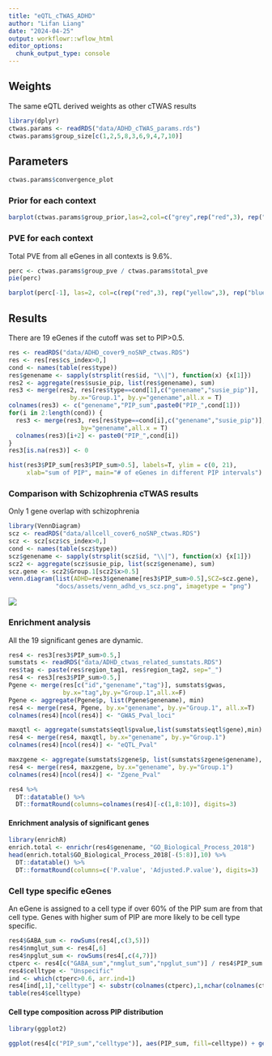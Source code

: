 ```yaml
---
title: "eQTL_cTWAS_ADHD"
author: "Lifan Liang"
date: "2024-04-25"
output: workflowr::wflow_html
editor_options:
  chunk_output_type: console
---
```


## Weights

The same eQTL derived weights as other cTWAS results

```r
library(dplyr)
ctwas.params <- readRDS("data/ADHD_cTWAS_params.rds")
ctwas.params$group_size[c(1,2,5,8,3,6,9,4,7,10)]
```

## Parameters

```r
ctwas.params$convergence_plot
```

### Prior for each context

```r
barplot(ctwas.params$group_prior,las=2,col=c("grey",rep("red",3), rep("green",3), rep("blue",3)))
```

### PVE for each context

Total PVE from all eGenes in all contexts is 9.6%.

```r
perc <- ctwas.params$group_pve / ctwas.params$total_pve
pie(perc)
```

```r
barplot(perc[-1], las=2, col=c(rep("red",3), rep("yellow",3), rep("blue",3)))
```

## Results

There are 19 eGenes if the cutoff was set to PIP>0.5.

```r
res <- readRDS("data/ADHD_cover9_noSNP_ctwas.RDS")
res <- res[res$cs_index>0,]
cond <- names(table(res$type))
res$genename <- sapply(strsplit(res$id, "\\|"), function(x) {x[1]})
res2 <- aggregate(res$susie_pip, list(res$genename), sum)
res3 <- merge(res2, res[res$type==cond[1],c("genename","susie_pip")], 
                 by.x="Group.1", by.y="genename",all.x = T)
colnames(res3) <- c("genename","PIP_sum",paste0("PIP_",cond[1]))
for(i in 2:length(cond)) {
  res3 <- merge(res3, res[res$type==cond[i],c("genename","susie_pip")], 
                    by="genename",all.x = T)
  colnames(res3)[i+2] <- paste0("PIP_",cond[i])
}
res3[is.na(res3)] <- 0

hist(res3$PIP_sum[res3$PIP_sum>0.5], labels=T, ylim = c(0, 21),
     xlab="sum of PIP", main="# of eGenes in different PIP intervals")
```

### Comparison with Schizophrenia cTWAS results

Only 1 gene overlap with schizophrenia

```r
library(VennDiagram)
scz <- readRDS("data/allcell_cover6_noSNP_ctwas.RDS")
scz <- scz[scz$cs_index>0,]
cond <- names(table(scz$type))
scz$genename <- sapply(strsplit(scz$id, "\\|"), function(x) {x[1]})
scz2 <- aggregate(scz$susie_pip, list(scz$genename), sum)
scz.gene <- scz2$Group.1[scz2$x>0.5]
venn.diagram(list(ADHD=res3$genename[res3$PIP_sum>0.5],SCZ=scz.gene), 
             "docs/assets/venn_adhd_vs_scz.png", imagetype = "png")
```

![](assets/venn_adhd_vs_scz.png)

### Enrichment analysis

All the 19 significant genes are dynamic.

```r
res4 <- res3[res3$PIP_sum>0.5,]
sumstats <- readRDS("data/ADHD_ctwas_related_sumstats.RDS")
res$tag <- paste(res$region_tag1, res$region_tag2, sep="_")
res4 <- res3[res3$PIP_sum>0.5,]
Pgene <- merge(res[c("id","genename","tag")], sumstats$gwas,
               by.x="tag",by.y="Group.1",all.x=F)
Pgene <- aggregate(Pgene$p, list(Pgene$genename), min)
res4 <- merge(res4, Pgene, by.x="genename", by.y="Group.1", all.x=T)
colnames(res4)[ncol(res4)] <- "GWAS_Pval_loci"

maxqtl <- aggregate(sumstats$eqtl$pvalue,list(sumstats$eqtl$gene),min)
res4 <- merge(res4, maxqtl, by.x="genename", by.y="Group.1")
colnames(res4)[ncol(res4)] <- "eQTL_Pval"

maxzgene <- aggregate(sumstats$zgene$p, list(sumstats$zgene$genename), min)
res4 <- merge(res4, maxzgene, by.x="genename", by.y="Group.1")
colnames(res4)[ncol(res4)] <- "Zgene_Pval"

res4 %>%
  DT::datatable() %>%
  DT::formatRound(columns=colnames(res4)[-c(1,8:10)], digits=3)
```


#### Enrichment analysis of significant genes

```r
library(enrichR)
enrich.total <- enrichr(res4$genename, "GO_Biological_Process_2018")
head(enrich.total$GO_Biological_Process_2018[-(5:8)],10) %>%
  DT::datatable() %>%
  DT::formatRound(columns=c('P.value', 'Adjusted.P.value'), digits=3)
```


### Cell type specific eGenes

An eGene is assigned to a cell type if over 60% of the PIP sum are from that cell type. Genes with higher sum of PIP are more likely to be cell type specific.

```r
res4$GABA_sum <- rowSums(res4[,c(3,5)])
res4$nmglut_sum <- res4[,6]
res4$npglut_sum <- rowSums(res4[,c(4,7)])
ctperc <- res4[c("GABA_sum","nmglut_sum","npglut_sum")] / res4$PIP_sum
res4$celltype <- "Unspecific"
ind <- which(ctperc>0.6, arr.ind=1)
res4[ind[,1],"celltype"] <- substr(colnames(ctperc),1,nchar(colnames(ctperc))-4)[ind[,2]]
table(res4$celltype)
```

#### Cell type composition across PIP distribution

```r
library(ggplot2)

ggplot(res4[c("PIP_sum","celltype")], aes(PIP_sum, fill=celltype)) + geom_histogram(binwidth = 0.1, center=0.55) + theme_bw()
```






